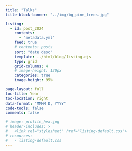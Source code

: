 ```yaml
---
title: "Talks"
title-block-banner: "../img/bg_pine_trees.jpg"

listing:
  - id: post_2024
    contents:
      - "metadata.yml"
    feed: true
    # contents: posts
    sort: "date desc"
    template: ../html/blog/listing.ejs
    type: grid
    grid-columns: 4
    # image-height: 130px
    categories: true
    image-height: 95%

page-layout: full
toc-title: Year
toc-location: right
data-format: "MMMM D, YYYY"
code-tools: false
comments: false

# image: profile_hex.jpg
# header-includes: >
#   <link rel="stylesheet" href="listing-default.css">
# resources:
#   - listing-default.css
---
```


